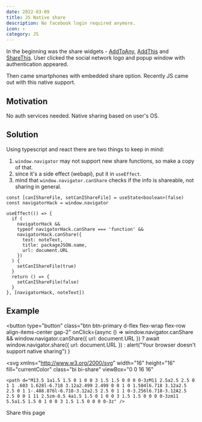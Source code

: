 ```yaml
---
date: 2022-03-09
title: JS Native share
description: No facebook login required anymore.
icon: ↑
category: JS
---
```


In the beginning was the share widgets - [AddToAny](https://www.addtoany.com),
[AddThis](https://www.addthis.com) and [ShareThis](https://sharethis.com). User
clicked the social network logo and popup window with authentication appeared.

Then came smartphones with embedded share option. Recently JS came out with this
native support.

## Motivation

No auth services needed. Native sharing based on user's OS.

## Solution

Using typescript and react there are two things to keep in mind:

1. `window.navigator` may not support new share functions, so make a copy of
   that.
1. since it's a side effect (webapi), put it in `useEffect`.
1. mind that `window.navigator.canShare` checks if the info is shareable, not
   sharing in general.

```tsx
const [canIShareFile, setCanIShareFile] = useState<boolean>(false)
const navigatorHack = window.navigator

useEffect(() => {
  if (
    navigatorHack &&
    typeof navigatorHack.canShare === 'function' &&
    navigatorHack.canShare({
      text: noteText,
      title: packageJSON.name,
      url: document.URL
    })
  ) {
    setCanIShareFile(true)
  }
  return () => {
    setCanIShareFile(false)
  }
}, [navigatorHack, noteText])
```

## Example

<button
  type="button"
  class="btn btn-primary d-flex flex-wrap flex-row align-items-center gap-2"
  onClick={async () =>
    window.navigator.canShare &&
    window.navigator.canShare({ url: document.URL })
      ? await window.navigator.share({ url: document.URL })
      : alert("Your browser doesn't support native sharing")
  }
>
  <svg
    xmlns="http://www.w3.org/2000/svg"
    width="16"
    height="16"
    fill="currentColor"
    class="bi bi-share"
    viewBox="0 0 16 16"
  >
    <path d="M13.5 1a1.5 1.5 0 1 0 0 3 1.5 1.5 0 0 0 0-3zM11 2.5a2.5 2.5 0 1 1 .603 1.628l-6.718 3.12a2.499 2.499 0 0 1 0 1.504l6.718 3.12a2.5 2.5 0 1 1-.488.876l-6.718-3.12a2.5 2.5 0 1 1 0-3.256l6.718-3.12A2.5 2.5 0 0 1 11 2.5zm-8.5 4a1.5 1.5 0 1 0 0 3 1.5 1.5 0 0 0 0-3zm11 5.5a1.5 1.5 0 1 0 0 3 1.5 1.5 0 0 0 0-3z" />
  </svg>
  Share this page
</button>
